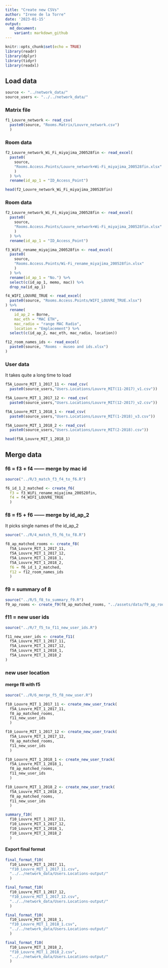 ```yaml
---
title: "Create new CSVs"
author: "Irene de la Torre"
date: '2023-01-15'
output:
  md_document:
    variant: markdown_github
---
```


```r
knitr::opts_chunk$set(echo = TRUE)
library(readr)
library(dplyr)
library(tidyr)
library(readxl)
```

## Load data

```r
source <- "../network_data/"
source_users <- "../../network_data/"
```

### Matrix file

```r
f1_Louvre_network <- read_csv(
  paste0(source, "Rooms.Matrix/Louvre_network.csv")
  )
```

### Room data

```r
f2_Louvre_network_Wi_Fi_miyajima_200528fin <- read_excel(
  paste0(
    source,
    "Rooms.Access.Points/Louvre_network+Wi-Fi_miyajima_200528fin.xlsx"
    )
  ) %>%
  rename(id_ap_1 = "ID_Access_Point")

head(f2_Louvre_network_Wi_Fi_miyajima_200528fin)
```

### Room data

```r
f2_Louvre_network_Wi_Fi_miyajima_200528fin <- read_excel(
  paste0(
    source,
    "Rooms.Access.Points/Louvre_network+Wi-Fi_miyajima_200528fin.xlsx"
    )
  ) %>%
  rename(id_ap_1 = "ID_Access_Point")

f3_WiFi_rename_miyajima_200528fin <- read_excel(
  paste0(
    source,
    "Rooms.Access.Points/Wi-Fi_rename_miyajima_200528fin.xlsx"
    )
  ) %>%
  rename(id_ap_1 = "No.") %>%
  select(c(id_ap_1, memo, mac)) %>%
  drop_na(id_ap_1)

f4_WIFI_LOUVRE_TRUE <- read_excel(
  paste0(source, "Rooms.Access.Points/WIFI_LOUVRE_TRUE.xlsx")
) %>%
  rename(
    id_ap_2 = Borne,
    mac_eth = "MAC ETH",
    mac_radio = "range MAC Radio", 
    location = "Emplacement") %>%
  select(c(id_ap_2, mac_eth, mac_radio, location))

f12_room_names_ids <- read_excel(
  paste0(source, "Rooms - museo and ids.xlsx")
)
```

### User data

It takes quite a long time to load

```r
f5A_Louvre_MIT_1_2017_11 <- read_csv(
  paste0(source_users,"Users.Locations/Louvre_MIT(11-2017)_v1.csv"))

f5A_Louvre_MIT_1_2017_12 <- read_csv(
  paste0(source_users,"Users.Locations/Louvre_MIT(12-2017)_v2.csv"))

f5A_Louvre_MIT_1_2018_1 <- read_csv(
  paste0(source_users,"Users.Locations/Louvre_MIT(1-2018)_v3.csv"))

f5A_Louvre_MIT_1_2018_2 <- read_csv(
  paste0(source_users,"Users.Locations/Louvre_MIT(2-2018).csv"))

head(f5A_Louvre_MIT_1_2018_1)
```


## Merge data

### f6 = f3 + f4 ------ merge by mac id

```r

source("../R/3_match_f3_f4_to_f6.R")

f6_id_1_2_matched <- create_f6(
  f3 = f3_WiFi_rename_miyajima_200528fin,
  f4 = f4_WIFI_LOUVRE_TRUE
  )

```

### f8 = f5 + f6 ------ merge by id_ap_2

It picks single names of the id_ap_2

```r

source("../R/4_match_f5_f6_to_f8.R")

f8_ap_matched_rooms <- create_f8(
  f5A_Louvre_MIT_1_2017_11,
  f5A_Louvre_MIT_1_2017_12,
  f5A_Louvre_MIT_1_2018_1,
  f5A_Louvre_MIT_1_2018_2,
  f6 = f6_id_1_2_matched,
  f12 = f12_room_names_ids
  )
```

### f9 = summary of 8

```r
source("../R/5_f8_to_summary_f9.R")
f9_ap_rooms <- create_f9(f8_ap_matched_rooms, "../assets/data/f9_ap_rooms.csv")
```

### f11 = new user ids

```r
source("../R/7_f5_to_f11_new_user_ids.R")

f11_new_user_ids <- create_f11(
  f5A_Louvre_MIT_1_2017_11,
  f5A_Louvre_MIT_1_2017_12,
  f5A_Louvre_MIT_1_2018_1,
  f5A_Louvre_MIT_1_2018_2
)
```

### new user location

#### merge f8 with f5

```r
source("../R/6_merge_f5_f8_new_user.R")

f10_Louvre_MIT_1_2017_11 <- create_new_user_track(
  f5A_Louvre_MIT_1_2017_11,
  f8_ap_matched_rooms,
  f11_new_user_ids
  )

f10_Louvre_MIT_1_2017_12 <- create_new_user_track(
  f5A_Louvre_MIT_1_2017_12,
  f8_ap_matched_rooms,
  f11_new_user_ids
  )

f10_Louvre_MIT_1_2018_1 <- create_new_user_track(
  f5A_Louvre_MIT_1_2018_1,
  f8_ap_matched_rooms,
  f11_new_user_ids
  )

f10_Louvre_MIT_1_2018_2 <- create_new_user_track(
  f5A_Louvre_MIT_1_2018_2,
  f8_ap_matched_rooms,
  f11_new_user_ids
  )

summary_f10(
  f10_Louvre_MIT_1_2017_11,
  f10_Louvre_MIT_1_2017_12,
  f10_Louvre_MIT_1_2018_1,
  f10_Louvre_MIT_1_2018_2
  )

```

#### Export final format

```r
final_format_f10(
  f10_Louvre_MIT_1_2017_11,
  "f10_Louvre_MIT_1_2017_11.csv",
  "../../network_data/Users.Locations-output/"
  )

final_format_f10(
  f10_Louvre_MIT_1_2017_12,
  "f10_Louvre_MIT_1_2017_12.csv",
  "../../network_data/Users.Locations-output/"
  )

final_format_f10(
  f10_Louvre_MIT_1_2018_1,
  "f10_Louvre_MIT_1_2018_1.csv",
  "../../network_data/Users.Locations-output/"
  )

final_format_f10(
  f10_Louvre_MIT_1_2018_2,
  "f10_Louvre_MIT_1_2018_2.csv",
  "../../network_data/Users.Locations-output/"
  )
```